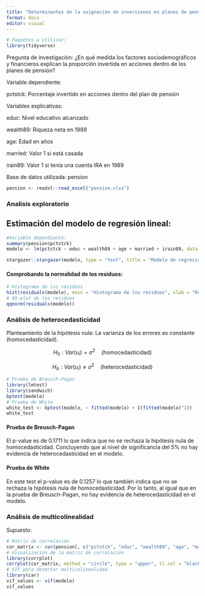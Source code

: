 ```yaml
---
title: "Determinantes de la asignación de inversiones en planes de pensión: evidencia de mujeres maduras en EE.UU."
format: docx
editor: visual
---
```


```r
# Paquetes a utilizar:
library(tidyverse)

```

Pregunta de investigación: ¿En qué medida los factores sociodemográficos y financieros explican la proporción invertida en acciones dentro de los planes de pensión?

Variable dependiente:

pctstck: Porcentaje invertido en acciones dentro del plan de pensión

Variables explicativas:

educ: Nivel educativo alcanzado

wealth89: Riqueza neta en 1989

age: Edad en años

married: Valor 1 si está casada

irain89: Valor 1 si tenía una cuenta IRA en 1989

Base de datos utilizada: pension

```r
pension <- readxl::read_excel("pension.xlsx")
```

### Analisis exploratorio

## Estimación del modelo de regresión lineal:

```r
#Variable dependiente:
summary(pension$pctstck)
modelo <- lm(pctstck ~ educ + wealth89 + age + married + irain89, data = pension)

stargazer::stargazer(modelo, type = "text", title = "Modelo de regresión lineal para pctstck")
```

#### Comprobando la normalidad de los residuos:

```r
# Histograma de los residuos
hist(residuals(modelo), main = "Histograma de los residuos", xlab = "Residuos", breaks = 20)
# QQ-plot de los residuos
qqnorm(residuals(modelo))
```

### Análisis de heterocedasticidad

Planteamiento de la hipótesis nula: La varianza de los errores es constante (homocedasticidad).

$$
H_0: Var(u_i) = σ^2 \quad \text{(homocedasticidad)}
$$

$$
H_a: Var(u_i) \neq σ^2 \quad \text{(heterocedasticidad)}
$$

```r
# Prueba de Breusch-Pagan
library(lmtest)
library(sandwich)
bptest(modelo)
# Prueba de White
white_test <- bptest(modelo, ~ fitted(modelo) + I(fitted(modelo)^2))
white_test
```

#### Prueba de Breusch-Pagan

El p-value es de 0.1711 lo que indica que no se rechaza la hipótesis nula de homocedasticidad. Concluyendo que al nivel de significancia del 5% no hay evidencia de heterocedasticidad en el modelo.

#### Prueba de White

En este test el p-value es de 0.1257 lo que también indica que no se rechaza la hipótesis nula de homocedasticidad. Por lo tanto, al igual que en la prueba de Breusch-Pagan, no hay evidencia de heterocedasticidad en el modelo.

### Análisis de multicolinealidad

Supuesto:

```r
# Matriz de correlación
cor_matrix <- cor(pension[, c("pctstck", "educ", "wealth89", "age", "married", "irain89")], use = "complete.obs")
# Visualización de la matriz de correlación
library(corrplot)
corrplot(cor_matrix, method = "circle", type = "upper", tl.col = "black", tl.srt = 45)
# VIF para detectar multicolinealidad
library(car)
vif_values <- vif(modelo)
vif_values
```
